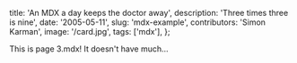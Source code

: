   title: 'An MDX a day keeps the doctor away',
  description: 'Three times three is nine',
  date: '2005-05-11',
  slug: 'mdx-example',
  contributors: 'Simon Karman',
  image: '/card.jpg',
  tags: ['mdx'],
};

This is page 3.mdx! It doesn't have much...

<Counter />
